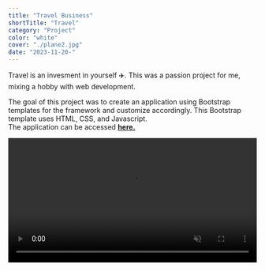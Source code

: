 ```yaml
---
title: "Travel Business"
shortTitle: "Travel"
category: "Project"
color: "white"
cover: "./plane2.jpg"
date: "2023-11-20-"
---
```


Travel is an invesment in yourself ✈️.  This was a passion project for me, mixing a hobby with web development.<br />

The goal of this project was to create an application using Bootstrap templates for the framework and customize accordingly.  This Bootstrap template uses HTML, CSS, and Javascript.  
The application can be accessed [**here.**](https://paul-matthew.github.io/Travel-Whisper/)


<video id="todovideo" width="100%" height="auto" controls autoplay="autoplay" muted loop>
  <source src={v} />
</video>